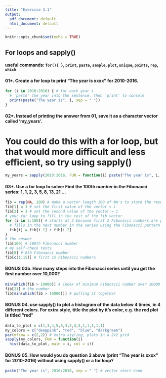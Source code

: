 ```yaml
---
title: "Exercise 3.1"
output:
  pdf_document: default
  html_document: default
---
```


```r
knitr::opts_chunk$set(echo = TRUE)
```
## For loops and sapply()
#### useful commands: `for(){ }`, `print`, `paste`, `sample`, `plot`, `unique`, `points`, `rep`, `which`

#### 01*. Create a for loop to print "The year is xxxx" for 2010-2016.

```r
for (i in 2010:2016) { # for each year i
  # 'paste' the year into the sentence, then 'print' to console
  print(paste("The year is", i, sep = " ")) 
}
```


#### 02*. Instead of printing the answer from 01, save it as a character vector called 'my_years'. 
# You could do this with a for loop, but that would more difficult and less efficient, so try using sapply()
```r
my_years = sapply(2010:2016, FUN = function(i) paste("The year is", i, sep = " "))
```

#### 03*. Use a for loop to solve: Find the 100th number in the Fibonacci series: 1, 1, 2, 3, 5, 8, 13, 21 ... 
```r
fib = rep(NA, 100) # make a vector length 100 of NA's to store the results
fib[1] = 1 # set the first value of the vector = 1
fib[2] = 1 # set the second value of the vector = 1
# your for loop to fill in the rest of the fib vector
for (i in 3:100){ # starts at 3 because first 2 Fibonacci numbers are given
  # fills in the next number in the series using the Fibonacci pattern
  fib[i] = fib[i-1] + fib[i-2] 
}
# the answer
fib[100] # 100th Fibonacci number
# my self-check tests
fib[8] # 8th Fibonacci number
fib[c(1:15)] # first 15 Fibonacci numbers
```

#### BONUS 03b. How many steps into the Fibonacci series until you get the first number over 10,000?
```r
min(which(fib > 10000)) # index of minimum Fibonacci number over 10000
fib[21] # the number
fib[min(which(fib > 10000))] # putting it together
```

#### BONUS 04. use sapply() to plot a histogram of the data below 4 times, in 4 different colors. For extra style, title the plot by it's color, e.g. the red plot is titled "red"

```r
data_to_plot = c(1,3,4,5,6,3,3,4,5,1,1,1,1,1)
my_colors = c("deeppink", "red", "blue", "darkgreen")
par(mfrow = c(2,2)) # extra styling, plots in a 2x2 grid
sapply(my_colors, FUN = function(i) 
  hist(data_to_plot, main = i, col = i))
```


#### BONUS 05. How would you do question 2 above (print "The year is xxxx" for 2010-2016) without using sapply() or a for loop?
```r
paste("The year is", 2010:2016, sep = " ") # vector short-hand
```
